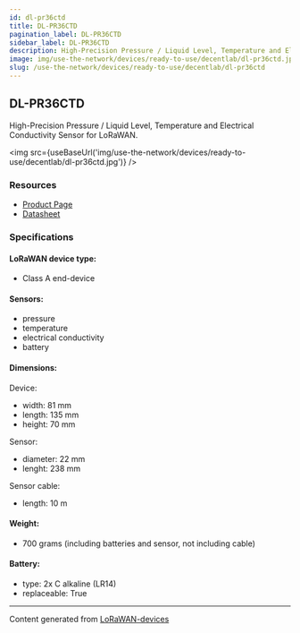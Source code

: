 ```yaml
---
id: dl-pr36ctd
title: DL-PR36CTD
pagination_label: DL-PR36CTD
sidebar_label: DL-PR36CTD
description: High-Precision Pressure / Liquid Level, Temperature and Electrical Conductivity Sensor for LoRaWAN
image: img/use-the-network/devices/ready-to-use/decentlab/dl-pr36ctd.jpg
slug: /use-the-network/devices/ready-to-use/decentlab/dl-pr36ctd
---
```



## DL-PR36CTD

High-Precision Pressure / Liquid Level, Temperature and Electrical Conductivity Sensor for LoRaWAN.

<img src={useBaseUrl('img/use-the-network/devices/ready-to-use/decentlab/dl-pr36ctd.jpg')} />

### Resources

- [Product Page](https://www.decentlab.com/products/high-precision-pressure-/-liquid-level-temperature-and-electrical-conductivity-sensor-for-lorawan)
- [Datasheet](https://cdn.decentlab.com/download/datasheets/Decentlab-DL-PR36CTD-datasheet.pdf)

### Specifications

#### LoRaWAN device type:
- Class A end-device

#### Sensors:

- pressure
- temperature
- electrical conductivity
- battery

#### Dimensions:

Device:
- width: 81 mm
- length: 135 mm
- height: 70 mm

Sensor:
- diameter: 22 mm
- lenght: 238 mm

Sensor cable:
- length: 10 m

#### Weight:

- 700 grams (including batteries and sensor, not including cable)

#### Battery:

- type: 2x C alkaline (LR14)
- replaceable: True

---

Content generated from [LoRaWAN-devices](https://github.com/TheThingsNetwork/lorawan-devices)
